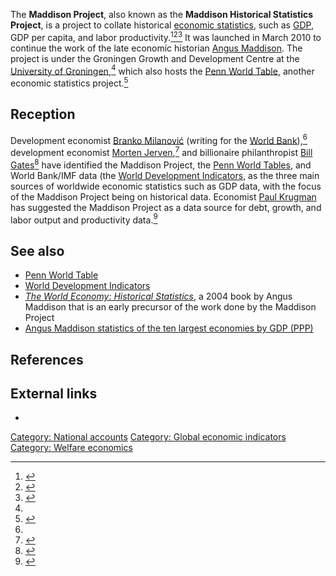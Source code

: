 The '''Maddison Project''', also known as the '''Maddison Historical Statistics Project''', is a project to collate historical [[economic statistics]], such as [[Gross Domestic Product|GDP]], GDP per capita, and labor productivity.<ref name=official-website>{{cite web|url = http://www.ggdc.net/maddison/maddison-project/home.htm|title = Maddison Project|accessdate = October 3, 2017}}</ref><ref name=ggdc-linking-page>{{cite web|url = http://www.rug.nl/ggdc/historicaldevelopment/maddison/|title = The Database|publisher = Groningen Growth and Development Centre|accessdate = October 3, 2017}}</ref><ref name=worldbank-long-era>{{cite web|url = http://blogs.worldbank.org/developmenttalk/end-long-era|title = The end of a long era|last = Milanović|first = Branko|authorlink = Branko Milanović|date = July 19, 2013|accessdate = October 3, 2017|publisher = [[World Bank]]}}</ref> It was launched in March 2010 to continue the work of the late economic historian [[Angus Maddison]]. The project is under the Groningen Growth and Development Centre at the [[University of Groningen]],<ref name=ggdc-linking-page/> which also hosts the [[Penn World Table]], another economic statistics project.<ref name=ggdc-pwt>{{cite web|url = http://www.rug.nl/ggdc/productivity/pwt/|title = The Database. Penn World Table version 9.0|accessdate = October 3, 2017|publisher = Groningen Growth and Development Centre}}</ref>

== Reception ==

Development economist [[Branko Milanović]] (writing for the [[World Bank]]),<ref name=worldbank-long-era/> development economist [[Morten Jerven]],<ref>{{cite web|url = http://www.ras.org.in/print/discrepancies_why_do_GDP_growth_rates_differ|title = Why Do GDP Growth Rates Differ?|last = Jerven|first = Morten|accessdate = October 3, 2017}}</ref> and billionaire philanthropist [[Bill Gates]]<ref name=gates-guardian>{{cite web|url = https://www.theguardian.com/business/economics-blog/2013/may/08/measuring-growth-gdp-africa|title = Bill Gates: how GDP understates economic growth. GDP may be an inaccurate indicator in sub-Saharan Africa, which is a concern for those who want to use statistics to help the world's poorest people|last = Gates|first = Bill|authorlink = Bill Gates|publisher = ''[[The Guardian]]''|date = May 8, 2013|accessdate = October 3, 2017}}</ref> have identified the Maddison Project, the [[Penn World Tables]], and World Bank/IMF data (the [[World Development Indicators]], as the three main sources of worldwide economic statistics such as GDP data, with the focus of the Maddison Project being on historical data. Economist [[Paul Krugman]] has suggested the Maddison Project as a data source for debt, growth, and labor output and productivity data.<ref>{{cite web|url = https://krugman.blogs.nytimes.com/2013/04/26/debt-and-growth-data/|title = Debt and Growth Data|last = Krugman|first = Paul|authorlink = Paul Krugman|date = April 26, 2013|accessdate = October 3, 2017|publisher = ''[[New York Times]]''}}</ref>

== See also ==

* [[Penn World Table]]
* [[World Development Indicators]]
* ''[[The World Economy: Historical Statistics]]'', a 2004 book by Angus Maddison that is an early precursor of the work done by the Maddison Project
* [[Angus Maddison statistics of the ten largest economies by GDP (PPP)]]

== References ==

{{reflist|30em}}

== External links ==

* {{official website|http://www.ggdc.net/maddison/maddison-project/home.htm}}

[[Category: National accounts]]
[[Category: Global economic indicators]]
[[Category: Welfare economics]]
